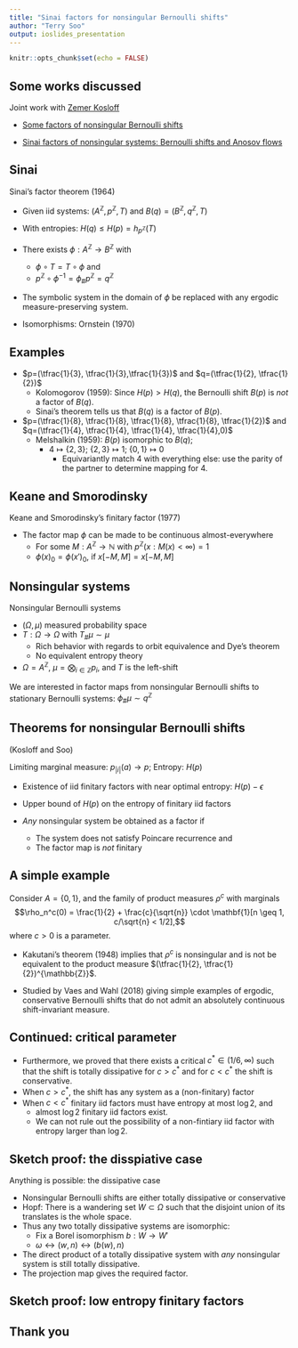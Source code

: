 ```yaml
---
title: "Sinai factors for nonsingular Bernoulli shifts"
author: "Terry Soo"
output: ioslides_presentation
---
```


```r
knitr::opts_chunk$set(echo = FALSE)
```


## Some works discussed

Joint work with [Zemer Kosloff](http://math.huji.ac.il/~zemkos/)

-  [Some factors of nonsingular Bernoulli shifts](https://arxiv.org/abs/2010.04636)

- [Sinai factors of nonsingular systems: Bernoulli shifts and Anosov flows](https://arxiv.org/abs/2111.14497)


##  Sinai

Sinai's factor theorem (1964)

- Given iid systems: $(A^{\mathbb{Z}}, p^{\mathbb{Z}}, T)$ and $B(q) = (B^{\mathbb{Z}}, q^{\mathbb{Z}}, T)$

-  With entropies:  $H(q) \leq H(p)= h_{ p^{\mathbb{Z}}}(T)$ 
- There exists $\phi: A^{\mathbb{Z}} \to B^{\mathbb{Z}}$ with 
  -   $\phi \circ T = T \circ \phi$ and
  - $p^{\mathbb{Z}} \circ \phi^{-1} =\phi_{\#} p^{\mathbb{Z}} =  q^{\mathbb{Z}}$
- The symbolic system in the domain of $\phi$ be replaced with any ergodic measure-preserving  system.  

- Isomorphisms:  Ornstein (1970)

## Examples

- $p=(\tfrac{1}{3}, \tfrac{1}{3},\tfrac{1}{3})$ and  $q=(\tfrac{1}{2}, \tfrac{1}{2})$
  - Kolomogorov (1959):  Since $H(p) > H(q)$, the Bernoulli shift $B(p)$ is *not* a factor of $B(q)$.
  - Sinai's theorem tells us that $B(q)$ is a factor of $B(p)$. 
  
- $p=(\tfrac{1}{8}, \tfrac{1}{8}, \tfrac{1}{8}, \tfrac{1}{8}, \tfrac{1}{2})$ and  $q=(\tfrac{1}{4}, \tfrac{1}{4}, \tfrac{1}{4}, \tfrac{1}{4},0)$
  - Melshalkin (1959):  $B(p)$ isomorphic to $B(q)$; 
    - $4 \mapsto \{2,3\}$;  $\{2,3\} \mapsto 1$; $\{0,1\} \mapsto 0$ 
      - Equivariantly match $4$ with everything else: use the parity of the partner to determine mapping for $4$.


## Keane and Smorodinsky

Keane and Smorodinsky's finitary factor (1977)

- The factor map $\phi$ can be made to be continuous almost-everywhere 
  - For some $M:A^{\mathbb{Z}} \to \mathbb{N}$ with $p^{\mathbb{Z}}(x: M(x) < \infty) = 1$
  - $\phi(x)_0 = \phi(x')_0$, if $x[-M,M] = x[-M,M]$  

  
## Nonsingular systems

Nonsingular Bernoulli systems

- $(\Omega, \mu)$ measured probability space
- $T: \Omega \to \Omega$ with $T_{\#} \mu \sim \mu$
  - Rich behavior with regards to orbit equivalence and Dye's theorem
  - No equivalent entropy theory

- $\Omega = A^{\mathbb{Z}}$, $\mu = \bigotimes_{i \in \mathbb{Z}} p_i$, and $T$ is the left-shift

We are interested in factor maps from  nonsingular Bernoulli shifts to stationary Bernoulli  systems: $\phi_{\#} \mu \sim q^{\mathbb{Z}}$   


##  Theorems for nonsingular Bernoulli shifts

(Kosloff and Soo)

 Limiting marginal measure: $p_{|i|}(a) \to p$; Entropy: $H(p)$

- Existence of iid finitary factors with near optimal entropy: $H(p) - \epsilon$ 

- Upper bound of $H(p)$ on the entropy of finitary iid factors

- *Any* nonsingular system be obtained as a  factor if
    - The system does not satisfy Poincare recurrence and 
    - The factor map is *not* finitary

## A simple example

Consider  $A = \{0,1\}$, and the family of product measures $\rho^c$ with marginals
	$$\rho_n^c(0) = \frac{1}{2} + \frac{c}{\sqrt{n}} \cdot \mathbf{1}[n \geq 1, c/\sqrt{n} < 1/2],$$
where $c>0$ is a parameter. 

- Kakutani's theorem (1948) implies that   $\rho^c$ is nonsingular and is not be equivalent to  the product measure $(\tfrac{1}{2}, \tfrac{1}{2})^{\mathbb{Z}}$.

- Studied by Vaes and Wahl (2018) giving simple examples of ergodic, conservative Bernoulli shifts that do not admit an absolutely continuous shift-invariant measure.

## Continued:  critical parameter


-  Furthermore, we  proved that there exists a critical  $c^{*} \in(1/6, \infty)$  such that  the shift is totally dissipative for $c> c^{*}$  and for $c  < c^{*}$ the shift is conservative.
  - When $c >c^{*}$,   the shift has any system as a (non-finitary) factor
  - When $c<c^{*}$ finitary iid factors must have entropy at most $\log 2$, and 
    - almost $\log 2$ finitary iid factors exist.
    - We can not rule out the possibility of a non-fintiary iid factor with entropy larger than $\log 2$.
  





## Sketch proof: the disspiative case

Anything is possible: the dissipative case

- Nonsingular Bernoulli shifts are either totally dissipative or conservative 
- Hopf: There is a wandering set $W \subset \Omega$ such that the disjoint union of its translates is the whole space.
- Thus any two totally dissipative systems are isomorphic:  
    - Fix a Borel isomorphism $b:W \to W'$
    - $\omega \leftrightarrow (w, n) \leftrightarrow (b(w), n)$
-  The direct product of a totally dissipative system with *any* nonsingular system is still totally dissipative.
- The projection map gives the required factor.

## Sketch proof: low entropy finitary  factors

## Thank you





  